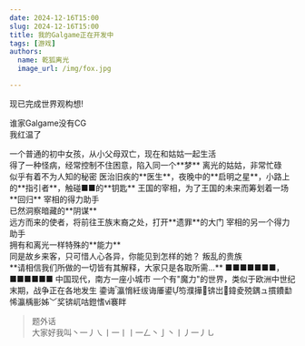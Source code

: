 ```yaml
---
date: 2024-12-16T15:00
slug: 2024-12-16T15:00
title: 我的Galgame正在开发中
tags: [游戏]
authors:
  name: 乾狐离光
  image_url: /img/fox.jpg

---
```



现已完成世界观构想!

谁家Galgame没有CG<br />我红温了

<Tabs>
    <TabItem value="qhlg" label="离光" default>
        一个普通的初中女孩，从小父母双亡，现在和姑姑一起生活<br />得了一种怪病，经常控制不住困意，陷入同一个**梦**
    </TabItem>
    <TabItem value="ly" label="离玥">
        离光的姑姑，非常忙碌<br />似乎有着不为人知的秘密
    </TabItem>
    <TabItem value="qxj" label="祁">
        医治旧疾的**医生**，夜晚中的**启明之星**，小路上的**指引者**，触碰■■的**钥匙**
    </TabItem>
    <TabItem value="cy" label="灵尘">
        王国的宰相，为了王国的未来而筹划着一场**回归**
    </TabItem>
    <TabItem value="xm" label="夏鸣">
        宰相的得力助手<br />已然洞察暗藏的**阴谋**<br />远方而来的使者，将前往王族末裔之处，打开**遗罪**的大门
    </TabItem>
    <TabItem value="my" label="梦游">
        宰相的另一个得力助手<br />拥有和离光一样特殊的**能力**<br />同是故乡来客，只可惜人心各异，你能见到怎样的她？
    </TabItem>
    <TabItem value="yxb" label="羽小贝">
        叛乱的贵族<br />**请相信我们所做的一切皆有其解释，大家只是各取所需...**
    </TabItem>
    <TabItem value="qhmy" label="■■■■">
        ■■■■■■■，■■■■■■
    </TabItem>
</Tabs>

<Tabs>
    <TabItem value="world1" label="表世界" default>
        中国现代，南方一座小城市
    </TabItem>
    <TabItem value="world2" label="里世界">
        一个有"魔力"的世界，类似于欧洲中世纪末期，战争正在各地发生
    </TabItem>
    <TabItem value="world0" label="里里世界">
        鍌诲瀛愶紝绂诲厜鍙笉濮撶锛岀鍏夌殑鍝ュ摜鐨勫悕瀛楀彨姊﹀奖锛屼咕鐙愭ⅵ褰眫
    </TabItem>
</Tabs>

> 题外话<br />大家好我叫丶一丿㇏丨一丨丨一𠃋丶亅丶丨丿一丿㇟